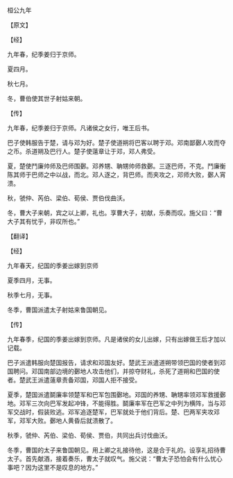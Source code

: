 

桓公九年

【原文】

【经】

九年春，纪季姜归于京师。

夏四月。

秋七月。

冬，曹伯使其世子射姑来朝。

【传】

九年春，纪季姜归于京师。凡诸侯之女行，唯王后书。

巴子使韩服告于楚，请与邓为好。楚子使道朔将巴客以聘于邓。邓南鄙鄾人攻而夺之币。杀道朔及巴行人。楚子使薳章让于邓，邓人弗受。

夏，楚使鬥廉帅师及巴师围鄾。邓养甥、聃甥帅师救鄾。三逐巴师，不克。鬥廉衡陈其师于巴师之中以战，而北。邓人逐之，背巴师。而夹攻之，邓师大败，鄾人宵溃。

秋，虢仲、芮伯、梁伯、荀侯、贾伯伐曲沃。

冬，曹大子来朝，宾之以上卿，礼也。享曹大子，初献，乐奏而叹。施父曰：“曹大子其有忧乎，非叹所也。”

【翻译】

【经】

九年春天，纪国的季姜出嫁到京师

夏季四月，无事。

秋季七月，无事。

冬季，曹国派遣太子射姑来鲁国朝见。

【传】

九年春季，纪国的季姜出嫁到京师。凡是诸侯的女儿出嫁，只有出嫁做王后才加以记载。

巴子派遣韩服向楚国报告，请求和邓国友好。楚武王派遣道朔带领巴国的使者到邓国聘问。邓国南部边境的鄾地人攻击他们，并掠夺财礼，杀死了道朔和巴国的使者。楚武王派遣薳章责备邓国，邓国人拒不接受。

夏季，楚国派遣鬬廉率领楚军和巴军包围鄾地。邓国的养甥、聃甥率领邓军救援鄾地。邓军三次向巴军发起冲锋，不能得胜。鬬廉率军在巴军之中列为横阵，当与邓军交战时，假装败逃。邓军追逐楚军，巴军就处于他们背后。楚、巴两军夹攻邓军，邓军大败。鄾地人黄昏后就溃散了。

秋季，虢仲、芮伯、梁伯、荀侯、贾伯，共同出兵讨伐曲沃。

冬季，曹国的太子来鲁国朝见。用上卿之礼接待他，这是合于礼的。设享礼招待曹太子。首先献酒，接着奏乐，曹太子就叹气。施父说：“曹太子恐怕会有什么忧心事吧？因为这里不是叹息的地方。”

